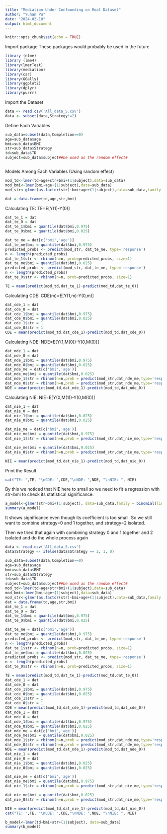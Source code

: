 ```yaml
---
title: "Mediation Under Confounding on Real Dataset"
author: "Yuhan Pu"
date: "2024-02-10"
output: html_document
---
```


```r
knitr::opts_chunk$set(echo = TRUE)
```

Import package
These packages would probably be used in the future
```r
library (nlme)
library (lme4)
library(lmerTest)
library(mediation)
library(car)
library(GGally)
library(ggplot2)
library(dplyr)
library(purrr)
```

Import the Dataset

```r
data <- read.csv('All_data_S.csv')
data <- subset(data,Strategy!=2)
```

Define Each Variables

```r
sub_data=subset(data,Completion==0)
age=sub_data$age
bmi=sub_data$BMI
str=sub_data$Strategy
td=sub_data$TD
subject=sub_data$subject##be used as the random effect#
```

```r

```



Models Among Each Variables (Using random effect)

```r
mod_td<-lmer(td~age+str+bmi+(1|subject),data=sub_data)
mod_bmi<-lmer(bmi~age+(1|subject),data=sub_data)
mod_str<-glmer(as.factor(str)~bmi+age+(1|subject),data=sub_data,family = binomial(link = 'logit'))
```

```r
dat = data.frame(td,age,str,bmi)
```



Calculating TE: TE=E[Y(1)-Y(0)]

```r
dat_te_1 = dat
dat_te_0 = dat
dat_te_1$bmi = quantile(dat$bmi,0.975)
dat_te_0$bmi = quantile(dat$bmi,0.025)

dat_te_me = dat[c('bmi','age')]
dat_te_me$bmi = quantile(dat$bmi,0.975)
predicted_probs <- predict(mod_str, dat_te_me, type='response')
n <- length(predicted_probs)
dat_te_1$str <- rbinom(n=n, prob=predicted_probs, size=1)
dat_te_me$bmi = quantile(dat$bmi,0.025)
predicted_probs <- predict(mod_str, dat_te_me, type='response')
n <- length(predicted_probs)
dat_te_0$str <- rbinom(n=n, prob=predicted_probs, size=1)

TE = mean(predict(mod_td,dat_te_1)-predict(mod_td,dat_te_0))
```

Calculating CDE: CDE(m)=E[Y(1,m)-Y(0,m)]

```r
dat_cde_1 = dat
dat_cde_0 = dat
dat_cde_1$bmi = quantile(dat$bmi,0.975)
dat_cde_0$bmi = quantile(dat$bmi,0.025)
dat_cde_1$str = 1
dat_cde_0$str = 1
CDE = mean(predict(mod_td,dat_cde_1)-predict(mod_td,dat_cde_0))
```

Calculating NDE: NDE=E[Y(1,M(0))-Y(0,M(0))]

```r
dat_nde_1 = dat
dat_nde_0 = dat
dat_nde_1$bmi = quantile(dat$bmi,0.975)
dat_nde_0$bmi = quantile(dat$bmi,0.025)
dat_nde_me = dat[c('bmi','age')]
dat_nde_me$bmi = quantile(dat$bmi,0.025)
dat_nde_1$str = rbinom(n=n,prob = predict(mod_str,dat_nde_me,type='response'),size=1)
dat_nde_0$str = rbinom(n=n,prob = predict(mod_str,dat_nde_me,type='response'),size=1)
NDE = mean(predict(mod_td,dat_nde_1)-predict(mod_td,dat_nde_0))
```

Calculating NIE: NIE=E[Y(0,M(1))-Y(0,M(0))]

```r
dat_nie_1 = dat
dat_nie_0 = dat
dat_nie_1$bmi = quantile(dat$bmi,0.025)
dat_nie_0$bmi = quantile(dat$bmi,0.025)

dat_nie_me = dat[c('bmi','age')]
dat_nie_me$bmi = quantile(dat$bmi,0.975)
dat_nie_1$str = rbinom(n=n,prob = predict(mod_str,dat_nie_me,type='response'),size=1)

dat_nie_me$bmi = quantile(dat$bmi,0.025)
dat_nie_0$str = rbinom(n=n,prob = predict(mod_str,dat_nie_me,type='response'),size=1)

NIE = mean(predict(mod_td,dat_nie_1)-predict(mod_td,dat_nie_0))
```

Print the Result

```r
cat("TE: ",TE, "\nCDE: ",CDE,"\nNDE: ",NDE, "\nNIE: ", NIE)
```
By this we noticed that NIE here to small so we need to fit a regression with str~bmi to check its statistical significance.
```r
a_model<-glmer(str~bmi+(1|subject), data=sub_data,family = binomial(link = 'logit'))
summary(a_model)
```

It shows significance even though its coefficient is too small. So we still want to combine strategy=0 and 1 together, and strategy=2 isolated.


Then we tried that again with combining strategy 0 and 1 together and 2 isolated and do the whole process again
```r
data <- read.csv('All_data_S.csv')
data$Strategy <- ifelse(data$Strategy == 2, 1, 0)
```

```r
sub_data=subset(data,Completion==0)
age=sub_data$age
bmi=sub_data$BMI
str=sub_data$Strategy
td=sub_data$TD
subject=sub_data$subject##be used as the random effect#
mod_td<-lmer(td~age+str+bmi+(1|subject),data=sub_data)
mod_bmi<-lmer(bmi~age+(1|subject),data=sub_data)
mod_str<-glmer(as.factor(str)~bmi+age+(1|subject),data=sub_data,family = binomial(link = 'logit'))
dat = data.frame(td,age,str,bmi)
dat_te_1 = dat
dat_te_0 = dat
dat_te_1$bmi = quantile(dat$bmi,0.975)
dat_te_0$bmi = quantile(dat$bmi,0.025)

dat_te_me = dat[c('bmi','age')]
dat_te_me$bmi = quantile(dat$bmi,0.975)
predicted_probs <- predict(mod_str, dat_te_me, type='response')
n <- length(predicted_probs)
dat_te_1$str <- rbinom(n=n, prob=predicted_probs, size=1)
dat_te_me$bmi = quantile(dat$bmi,0.025)
predicted_probs <- predict(mod_str, dat_te_me, type='response')
n <- length(predicted_probs)
dat_te_0$str <- rbinom(n=n, prob=predicted_probs, size=1)

TE = mean(predict(mod_td,dat_te_1)-predict(mod_td,dat_te_0))
dat_cde_1 = dat
dat_cde_0 = dat
dat_cde_1$bmi = quantile(dat$bmi,0.975)
dat_cde_0$bmi = quantile(dat$bmi,0.025)
dat_cde_1$str = 1
dat_cde_0$str = 1
CDE = mean(predict(mod_td,dat_cde_1)-predict(mod_td,dat_cde_0))
dat_nde_1 = dat
dat_nde_0 = dat
dat_nde_1$bmi = quantile(dat$bmi,0.975)
dat_nde_0$bmi = quantile(dat$bmi,0.025)
dat_nde_me = dat[c('bmi','age')]
dat_nde_me$bmi = quantile(dat$bmi,0.025)
dat_nde_1$str = rbinom(n=n,prob = predict(mod_str,dat_nde_me,type='response'),size=1)
dat_nde_0$str = rbinom(n=n,prob = predict(mod_str,dat_nde_me,type='response'),size=1)
NDE = mean(predict(mod_td,dat_nde_1)-predict(mod_td,dat_nde_0))
dat_nie_1 = dat
dat_nie_0 = dat
dat_nie_1$bmi = quantile(dat$bmi,0.025)
dat_nie_0$bmi = quantile(dat$bmi,0.025)

dat_nie_me = dat[c('bmi','age')]
dat_nie_me$bmi = quantile(dat$bmi,0.975)
dat_nie_1$str = rbinom(n=n,prob = predict(mod_str,dat_nie_me,type='response'),size=1)

dat_nie_me$bmi = quantile(dat$bmi,0.025)
dat_nie_0$str = rbinom(n=n,prob = predict(mod_str,dat_nie_me,type='response'),size=1)

NIE = mean(predict(mod_td,dat_nie_1)-predict(mod_td,dat_nie_0))
cat("TE: ",TE, "\nCDE: ",CDE,"\nNDE: ",NDE, "\nNIE: ", NIE)

```
```r
b_model<-lmer(td~bmi+str+(1|subject), data=sub_data)
summary(b_model)
```

